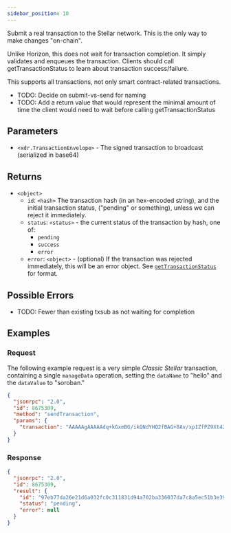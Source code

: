 ```yaml
---
sidebar_position: 10
---
```


Submit a real transaction to the Stellar network. This is the only way to make changes "on-chain".

Unlike Horizon, this does not wait for transaction completion. It simply validates and enqueues the transaction. Clients should call getTransactionStatus to learn about transaction success/failure.

This supports all transactions, not only smart contract-related transactions.

- TODO: Decide on submit-vs-send for naming
- TODO: Add a return value that would represent the minimal amount of time the client would need to wait before calling getTransactionStatus

## Parameters

- `<xdr.TransactionEnvelope>` - The signed transaction to broadcast (serialized in base64)

## Returns

- `<object>`
  - `id`: `<hash>` The transaction hash (in an hex-encoded string), and the initial transaction status, ("pending" or something), unless we can reject it immediately.
  - `status`: `<status>` - the current status of the transaction by hash, one of:
    - `pending`
    - `success`
    - `error`
  - `error`: `<object>` -  (optional) If the transaction was rejected immediately, this will be an error object. See [`getTransactionStatus`](getTransactionStatus) for format.

## Possible Errors

- TODO: Fewer than existing txsub as not waiting for completion

## Examples

### Request

The following example request is a very simple _Classic Stellar_ transaction, containing a single `manageData` operation, setting the `dataName` to "hello" and the `dataValue` to "soroban."

```json
{
  "jsonrpc": "2.0",
  "id": 8675309,
  "method": "sendTransaction",
  "params": {
    "transaction": "AAAAAgAAAAAdq+kGxmBG/ikQNdYHQ2fBAG+8Av/xp1ZfPZ9Xt42ragAAAGQAAoAqAAAAAQAAAAEAAAAAAAAAAAAAAAAAAAAAAAAAAAAAAAEAAAAAAAAACgAAAAVoZWxsbwAAAAAAAAEAAAAHc29yb2JhbgAAAAAAAAAAAbeNq2oAAABAPNvxJvmiMkx/+qM1sJwDyfqD4T3lJDXmtHBMUfOofG7fRyUr8/SKYes+yE8qtlNrHZXsltE480TpE/q8Ka2YBQ=="
  }
}
```

### Response

```json
{
  "jsonrpc": "2.0",
  "id": 8675309,
  "result": {
    "id": "97eb77da26e21d6a032fc0c311831d94a702ba336037da7c8a5ec51b3e39c485",
    "status": "pending",
    "error": null
  }
}
```
